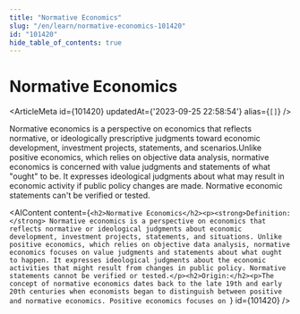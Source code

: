 ```yaml
---
title: "Normative Economics"
slug: "/en/learn/normative-economics-101420"
id: "101420"
hide_table_of_contents: true
---
```



# Normative Economics

<ArticleMeta id={101420} updatedAt={'2023-09-25 22:58:54'} alias={`[]`} />
<div className='border-solid border-b border-t-0 my-4 border-[var(--ifm-color-gray-300)]' />

Normative economics is a perspective on economics that reflects normative, or ideologically prescriptive judgments toward economic development, investment projects, statements, and scenarios.Unlike positive economics, which relies on objective data analysis, normative economics is concerned with value judgments and statements of what "ought" to be. It expresses ideological judgments about what may result in economic activity if public policy changes are made. Normative economic statements can't be verified or tested.

<AIContent content={`<h2>Normative Economics</h2><p><strong>Definition:</strong> Normative economics is a perspective on economics that reflects normative or ideological judgments about economic development, investment projects, statements, and situations. Unlike positive economics, which relies on objective data analysis, normative economics focuses on value judgments and statements about what ought to happen. It expresses ideological judgments about the economic activities that might result from changes in public policy. Normative statements cannot be verified or tested.</p><h2>Origin:</h2><p>The concept of normative economics dates back to the late 19th and early 20th centuries when economists began to distinguish between positive and normative economics. Positive economics focuses on `} id={101420} />
